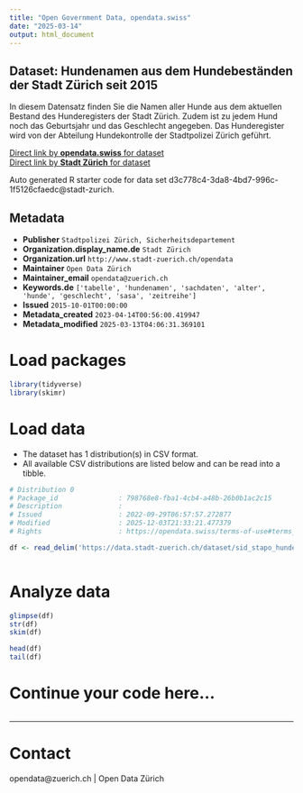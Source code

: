 ```yaml
---
title: "Open Government Data, opendata.swiss"
date: "2025-03-14"
output: html_document
---
```


## Dataset: Hundenamen aus dem Hundebeständen der Stadt Zürich seit 2015

In diesem Datensatz finden Sie die Namen aller Hunde aus dem aktuellen Bestand des Hunderegisters der Stadt Zürich. Zudem ist zu jedem Hund noch das Geburtsjahr und das Geschlecht angegeben. Das Hunderegister wird von der Abteilung Hundekontrolle der Stadtpolizei Zürich geführt.

[Direct link by **opendata.swiss** for dataset](https://opendata.swiss/de/dataset/hundenamen-aus-dem-hundebestanden-der-stadt-zurich-seit-2015)<br>
[Direct link by **Stadt Zürich** for dataset](https://data.stadt-zuerich.ch/dataset/sid_stapo_hundenamen_od1002)

Auto generated R starter code for data set d3c778c4-3da8-4bd7-996c-1f5126cfaedc@stadt-zurich.

## Metadata

- **Publisher** `Stadtpolizei Zürich, Sicherheitsdepartement`
- **Organization.display_name.de** `Stadt Zürich`
- **Organization.url** `http://www.stadt-zuerich.ch/opendata`
- **Maintainer** `Open Data Zürich`
- **Maintainer_email** `opendata@zuerich.ch`
- **Keywords.de** `['tabelle', 'hundenamen', 'sachdaten', 'alter', 'hunde', 'geschlecht', 'sasa', 'zeitreihe']`
- **Issued** `2015-10-01T00:00:00`
- **Metadata_created** `2023-04-14T00:56:00.419947`
- **Metadata_modified** `2025-03-13T04:06:31.369101`


# Load packages

```r

library(tidyverse)
library(skimr)

```

# Load data

-   The dataset has 1 distribution(s) in CSV format.
-   All available CSV distributions are listed below and can be read into a tibble.

```r

# Distribution 0
# Package_id               : 798768e8-fba1-4cb4-a48b-26b0b1ac2c15
# Description              : 
# Issued                   : 2022-09-29T06:57:57.272877
# Modified                 : 2025-12-03T21:33:21.477379
# Rights                   : https://opendata.swiss/terms-of-use#terms_open

df <- read_delim('https://data.stadt-zuerich.ch/dataset/sid_stapo_hundenamen_od1002/download/KUL100OD1002.csv')



```

# Analyze data

```r

glimpse(df)
str(df)
skim(df)

head(df)
tail(df)

```

# Continue your code here...

```r

```

------------------------------------------------------------------------

# Contact

opendata@zuerich.ch | Open Data Zürich
